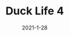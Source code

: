 ---
title: Duck Life 4
description: Duck Life 4 is a game about racing GMO raised ducks.
date: 2021-1-28
type: Flash
name: ducklife4
credits:
- Game by Not Doppler
---